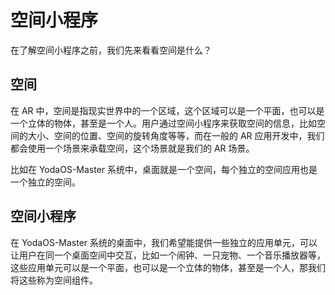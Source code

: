# 空间小程序

在了解空间小程序之前，我们先来看看空间是什么？

## 空间

在 AR 中，空间是指现实世界中的一个区域，这个区域可以是一个平面，也可以是一个立体的物体，甚至是一个人。用户通过空间小程序来获取空间的信息，比如空间的大小、空间的位置、空间的旋转角度等等，而在一般的 AR 应用开发中，我们都会使用一个场景来承载空间，这个场景就是我们的 AR 场景。

比如在 YodaOS-Master 系统中，桌面就是一个空间，每个独立的空间应用也是一个独立的空间。

## 空间小程序

在 YodaOS-Master 系统的桌面中，我们希望能提供一些独立的应用单元，可以让用户在同一个桌面空间中交互，比如一个闹钟、一只宠物、一个音乐播放器等，这些应用单元可以是一个平面，也可以是一个立体的物体，甚至是一个人，那我们将这些称为空间组件。
